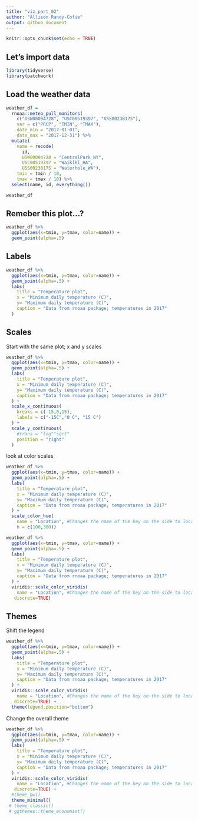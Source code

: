 ```yaml
---
title: "viz_part_02"
author: "Allison Randy-Cofie"
output: github_document
---
```


```r
knitr::opts_chunk$set(echo = TRUE)
```

## Let's import data
```r
library(tidyverse)
library(patchwork)
```

## Load the weather data

```r
weather_df = 
  rnoaa::meteo_pull_monitors(
    c("USW00094728", "USC00519397", "USS0023B17S"),
    var = c("PRCP", "TMIN", "TMAX"), 
    date_min = "2017-01-01",
    date_max = "2017-12-31") %>%
  mutate(
    name = recode(
      id, 
      USW00094728 = "CentralPark_NY", 
      USC00519397 = "Waikiki_HA",
      USS0023B17S = "Waterhole_WA"),
    tmin = tmin / 10,
    tmax = tmax / 10) %>%
  select(name, id, everything())

weather_df
```


## Remeber this plot...?
```r
weather_df %>% 
  ggplot(aes(x=tmin, y=tmax, color=name)) +
  geom_point(alpha=.5)
```

## Labels
```r
weather_df %>% 
  ggplot(aes(x=tmin, y=tmax, color=name)) +
  geom_point(alpha=.5) +
  labs(
    title = "Temperature plot",
    x = "Minimum daily temperature (C)",
    y= "Maximum daily temperature (C)",
    caption = "Data from rnoaa package; temperatures in 2017"
  )
```

## Scales

Start with the same plot; x and y scales
```r
weather_df %>% 
  ggplot(aes(x=tmin, y=tmax, color=name)) +
  geom_point(alpha=.5) +
  labs(
    title = "Temperature plot",
    x = "Minimum daily temperature (C)",
    y= "Maximum daily temperature (C)",
    caption = "Data from rnoaa package; temperatures in 2017"
  ) +
  scale_x_continuous(
    breaks = c(-15,0,15),
    labels = c("-15C","0 C", "15 C")
  ) +
  scale_y_continuous(
    #trans = "log""sqrt"
    position = "right"
  )
```


look at color scales
```r
weather_df %>% 
  ggplot(aes(x=tmin, y=tmax, color=name)) +
  geom_point(alpha=.5) +
  labs(
    title = "Temperature plot",
    x = "Minimum daily temperature (C)",
    y= "Maximum daily temperature (C)",
    caption = "Data from rnoaa package; temperatures in 2017"
  ) +
  scale_color_hue(
    name = "Location", #Changes the name of the key on the side to location instead of name
    h = c(100,300))
```


```r
weather_df %>% 
  ggplot(aes(x=tmin, y=tmax, color=name)) +
  geom_point(alpha=.5) +
  labs(
    title = "Temperature plot",
    x = "Minimum daily temperature (C)",
    y= "Maximum daily temperature (C)",
    caption = "Data from rnoaa package; temperatures in 2017"
  ) +
  viridis::scale_color_viridis(
    name = "Location", #Changes the name of the key on the side to location instead of name
   discrete=TRUE)
```


## Themes

Shift the legend

```r
weather_df %>% 
  ggplot(aes(x=tmin, y=tmax, color=name)) +
  geom_point(alpha=.5) +
  labs(
    title = "Temperature plot",
    x = "Minimum daily temperature (C)",
    y= "Maximum daily temperature (C)",
    caption = "Data from rnoaa package; temperatures in 2017"
  ) +
  viridis::scale_color_viridis(
    name = "Location", #Changes the name of the key on the side to location instead of name
   discrete=TRUE) +
  theme(legend.position="bottom")
```


Change the overall theme
```r
weather_df %>% 
  ggplot(aes(x=tmin, y=tmax, color=name)) +
  geom_point(alpha=.5) +
  labs(
    title = "Temperature plot",
    x = "Minimum daily temperature (C)",
    y= "Maximum daily temperature (C)",
    caption = "Data from rnoaa package; temperatures in 2017"
  ) +
  viridis::scale_color_viridis(
    name = "Location", #Changes the name of the key on the side to location instead of name
   discrete=TRUE) +
  #theme_bw()
  theme_minimal()
 # theme_classic()
 # ggthemes::theme_economist()
```




